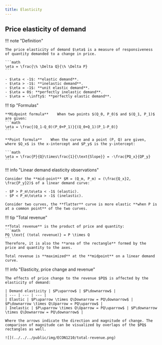 ```yaml
---
title: Elasticity
---
```


## Price elasticity of demand

!!! note "Definition"
    
    The price elasticity of demand $\eta$ is a measure of responsiveness of quantity demanded to a change in price.

    ```math
    \eta = \frac{\% \Delta Q}{\% \Delta P}
    ```

    - $\eta < -1$: **elastic demand**.
    - $\eta > -1$: **inelastic demand**.
    - $\eta = -1$: **unit elastic demand**.
    - $\eta = 0$: **perfectly inelastic demand**.
    - $\eta = -\infty$: **perfectly elastic demand**.

!!! tip "Formulas"

    **Midpoint formula**    When two points $(Q_0, P_0)$ and $(Q_1, P_1)$ are given:
    ```math
    \eta = \frac{(Q_1-Q_0)(P_0+P_1)}{(Q_0+Q_1)(P_1-P_0)}
    ```

    **Point formula**    When the curve and a point (P, Q) are given, where $Q_x$ is the x-intercept and $P_y$ is the y-intercept:
    
    ```math
    \eta = \frac{P}{Q}\times\frac{1}{\text{Slope}} = -\frac{PQ_x}{QP_y}
    ```
    

!!! info "Linear demand elasticity observations"

    Consider the **mid-point** $M = (Q_m, P_m) = (\frac{Q_x}2, \frac{P_y}2)$ of a linear demand curve:

    - $P > P_m\to\eta < -1$ (elastic).
    - $P < P_m\to\eta > -1$ (inelastic).

    Consider two curves, the **flatter** curve is more elastic **when P is at a common point** of the two curves.

!!! tip "Total revenue"

    **Total revenue** is the product of price and quantity:
    ```math
    PQ \text{ (total revenue)} = P \times Q
    ```
    Therefore, it is also the **area of the rectangle** formed by the price and quantity to the axes.

    Total revenue is **maximized** at the **midpoint** on a linear demand curve.

!!! info "Elasticity, price change and revenue"

    The effects of price change to the revenue $PQ$ is affected by the elasticity of demand:

    | Demand elasticity | $P\uparrow$ | $P\downarrow$ | 
    | --- | --- | --- |
    | Elastic | $P\uparrow \times Q\Downarrow = PQ\downarrow$ | $P\downarrow \times Q\Uparrow = PQ\uparrow$ |
    | Inelastic | $P\uparrow \times Q\Uparrow = PQ\uparrow$ | $P\downarrow \times Q\Downarrow = PQ\downarrow$ |

    Where the arrows indicate the direction and magnitude of change. The comparison of magnitude can be visualized by overlaps of the $PQ$ rectangles as well.

    ![](../../../public/img/ECON1210/total-revenue.png)